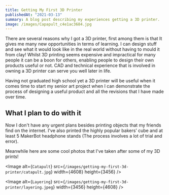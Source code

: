 ```yaml
---
title: Getting My First 3D Printer
publishedAt: "2021-03-13"
summary: A blog post describing my experiences getting a 3D printer.
image: /images/Capapult_c4e1ac3684.jpg
---
```


There are several reasons why I got a 3D printer, first among them is that It gives me many new opportunities in terms of learning. I can design stuff and see what it would look like in the real world without having to mould it from clay!
Whilst 3D printing seems expensive and impractical for many people it can be a boon for others, enabling people to design their own products useful or not. CAD and technical experience that is involved in owning a 3D printer can serve you well later in life.

Having not graduated high school yet a 3D printer will be useful when it comes time to start my senior art project when I can demonstrate the process of designing a useful product and all the revisions that I have made over time.

## What I plan to do with it

Now I don't have any urgent plans besides printing objects that my friends find on the internet. I've also printed the highly popular bakers’ cube and at least 5 MakerBot headphone stands (The process involves a lot of trial and error).

Meanwhile here are some cool photos that I've taken after some of my 3D prints!

<Image
  alt={`Catapult`}
  src={`/images/getting-my-first-3d-printer/catapult.jpg`}
  width={4608}
  height={3456}
/>

<Image
  alt={`Layering`}
  src={`/images/getting-my-first-3d-printer/layering.jpeg`}
  width={3456}
  height={4608}
/>
